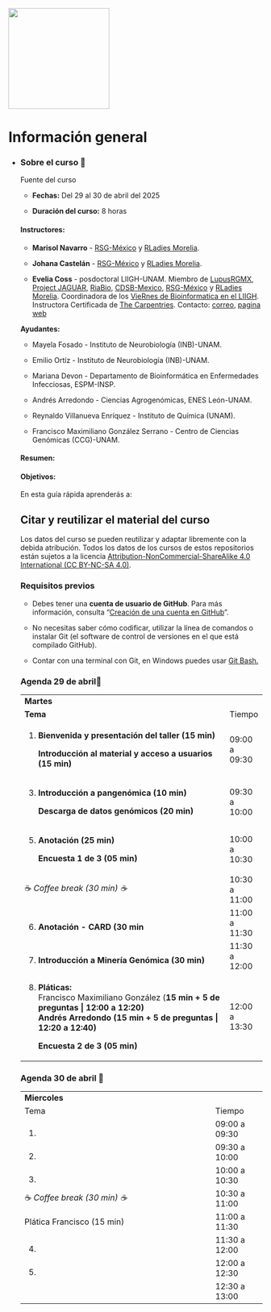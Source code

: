 ::: {layout-ncol="2"}
![](figures/rsgMexico.jpeg){width="200"}
:::

# Información general {.unnumbered}

-   ::: {.panel-tabset group="globalInfo"}
    ### Sobre el curso 📌

    Fuente del curso

    -   **Fechas:** Del 29 al 30 de abril del 2025

    -   **Duración del curso:** 8 horas

    #### **Instructores:**

    -   **Marisol Navarro** - [RSG-México](https://comunidadbioinfo.github.io/es/#:~:text=%C2%A1Bienvenidos%20a%20la%20Comunidad%20de,la%20comunidad%20de%20software%20libre.) y [RLadies Morelia](https://r-ladies-morelia.github.io/).

    -   **Johana Castelán** - [RSG-México](https://comunidadbioinfo.github.io/es/#:~:text=%C2%A1Bienvenidos%20a%20la%20Comunidad%20de,la%20comunidad%20de%20software%20libre.) y [RLadies Morelia](https://r-ladies-morelia.github.io/).

    -   **Evelia Coss** - posdoctoral LIIGH-UNAM. Miembro de [LupusRGMX](https://lupusrgmx.liigh.unam.mx/quienes-somos.html), [Project JAGUAR](https://jaguar.liigh.unam.mx/), [RiaBio](https://twitter.com/RiaBioNet), [CDSB-Mexico](https://twitter.com/CDSBMexico), [RSG-México](https://comunidadbioinfo.github.io/es/#:~:text=%C2%A1Bienvenidos%20a%20la%20Comunidad%20de,la%20comunidad%20de%20software%20libre.) y [RLadies Morelia](https://r-ladies-morelia.github.io/). Coordinadora de los [VieRnes de Bioinformatica en el LIIGH](https://viernesbioinformatica.github.io/). Instructora Certificada de [The Carpentries](https://carpentries.org/). Contacto: [correo](https://iscb-rsg-mexico.github.io/Reprohack2025_RLadiesMorelia_RSGMexico/docs/ecoss@liigh.unam.mx), [pagina web](https://eveliacoss.github.io/)

    **Ayudantes:**

    -   Mayela Fosado - Instituto de Neurobiología (INB)-UNAM.

    -   Emilio Ortíz - Instituto de Neurobiología (INB)-UNAM.

    -   Mariana Devon - Departamento de Bioinformática en Enfermedades Infecciosas, ESPM-INSP.

    -   Andrés Arredondo - Ciencias Agrogenómicas, ENES León-UNAM.

    -   Reynaldo Villanueva Enríquez - Instituto de Química (UNAM).

    -   Francisco Maximiliano González Serrano - Centro de Ciencias Genómicas (CCG)-UNAM.

    #### **Resumen:**

    #### **Objetivos:**

    En esta guía rápida aprenderás a:

    ## Citar y reutilizar el material del curso

    Los datos del curso se pueden reutilizar y adaptar libremente con la debida atribución. Todos los datos de los cursos de estos repositorios están sujetos a la licencia [Attribution-NonCommercial-ShareAlike 4.0 International (CC BY-NC-SA 4.0)](https://creativecommons.org/licenses/by-nc-sa/4.0/).

    ### Requisitos previos

    -   Debes tener una **cuenta de usuario de GitHub**. Para más información, consulta "[Creación de una cuenta en GitHub](https://docs.github.com/es/get-started/start-your-journey/creating-an-account-on-github)".

    -   No necesitas saber cómo codificar, utilizar la línea de comandos o instalar Git (el software de control de versiones en el que está compilado GitHub).

    -   Contar con una terminal con Git, en Windows puedes usar [Git Bash.](https://miguel-mx.github.io/2024-01-24-ccm-unam-swc/)

    ### Agenda 29 de abril📆 {#agenda}

    +------------------------------------------------------------------------------------+---------------+
    | **Martes**                                                                         |               |
    +------------------------------------------------------------------------------------+---------------+
    | **Tema**                                                                           | Tiempo        |
    +------------------------------------------------------------------------------------+---------------+
    | 1.  **Bienvenida y presentación del taller (15 min)**                              | 09:00 a 09:30 |
    |                                                                                    |               |
    |     **Introducción al material y acceso a usuarios** **(15 min)**                  |               |
    +------------------------------------------------------------------------------------+---------------+
    | 3.  **Introducción a pangenómica (10 min)**                                        | 09:30 a 10:00 |
    |                                                                                    |               |
    |     **Descarga de datos genómicos (20 min)**                                       |               |
    +------------------------------------------------------------------------------------+---------------+
    | 5.  **Anotación (25 min)**                                                         | 10:00 a 10:30 |
    |                                                                                    |               |
    |     **Encuesta 1 de 3 (05 min)**                                                   |               |
    +------------------------------------------------------------------------------------+---------------+
    | ☕ *Coffee break (30 min) ☕*                                                      | 10:30 a 11:00 |
    +------------------------------------------------------------------------------------+---------------+
    | 6.  **Anotación - CARD (30 min**                                                   | 11:00 a 11:30 |
    +------------------------------------------------------------------------------------+---------------+
    | 7.  **Introducción a Minería Genómica (30 min)**                                   | 11:30 a 12:00 |
    +------------------------------------------------------------------------------------+---------------+
    | 8.  **Pláticas:\                                                                   | 12:00 a 13:30 |
    |     **Francisco Maximiliano González (**15 min + 5 de preguntas \| 12:00 a 12:20)\ |               |
    |     Andrés Arredondo (15 min + 5 de preguntas \| 12:20 a 12:40)**                  |               |
    |                                                                                    |               |
    |     **Encuesta 2 de 3 (05 min)**                                                   |               |
    +------------------------------------------------------------------------------------+---------------+

    ### Agenda 30 de abril 📆

    +--------------------------------------------------------+---------------+
    | **Miercoles**                                          |               |
    +--------------------------------------------------------+---------------+
    | Tema                                                   | Tiempo        |
    +--------------------------------------------------------+---------------+
    | 1.                                                     | 09:00 a 09:30 |
    +--------------------------------------------------------+---------------+
    | 2.                                                     | 09:30 a 10:00 |
    +--------------------------------------------------------+---------------+
    | 3.                                                     | 10:00 a 10:30 |
    +--------------------------------------------------------+---------------+
    | ☕ *Coffee break (30 min) ☕*                          | 10:30 a 11:00 |
    +--------------------------------------------------------+---------------+
    | Plática Francisco (15 min)                             | 11:00 a 11:30 |
    +--------------------------------------------------------+---------------+
    | 4.                                                     | 11:30 a 12:00 |
    +--------------------------------------------------------+---------------+
    | 5.                                                     | 12:00 a 12:30 |
    +--------------------------------------------------------+---------------+
    |                                                        | 12:30 a 13:00 |
    +--------------------------------------------------------+---------------+
    :::
